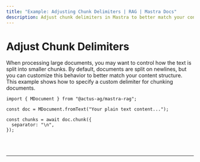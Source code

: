 ```yaml
---
title: "Example: Adjusting Chunk Delimiters | RAG | Mastra Docs"
description: Adjust chunk delimiters in Mastra to better match your content structure.
---
```



# Adjust Chunk Delimiters

When processing large documents, you may want to control how the text is split into smaller chunks. By default, documents are split on newlines, but you can customize this behavior to better match your content structure. This example shows how to specify a custom delimiter for chunking documents.

```tsx copy
import { MDocument } from "@actus-ag/mastra-rag";

const doc = MDocument.fromText("Your plain text content...");

const chunks = await doc.chunk({
  separator: "\n",
});
```

<br />
<br />
<hr className="dark:border-[#404040] border-gray-300" />
<br />
<br />
<GithubLink
  link={
    "https://github.com/mastra-ai/mastra/blob/main/examples/basics/rag/adjust-chunk-delimiters"
  }
/>
